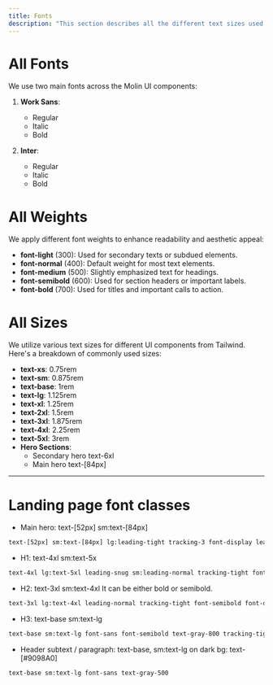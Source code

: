 ```yaml
---
title: Fonts
description: "This section describes all the different text sizes used across Molin components."
---
```


# All Fonts

We use two main fonts across the Molin UI components:

1. **Work Sans**:

   - Regular
   - Italic
   - Bold

2. **Inter**:
   - Regular
   - Italic
   - Bold

# All Weights

We apply different font weights to enhance readability and aesthetic appeal:

- **font-light** (300): Used for secondary texts or subdued elements.
- **font-normal** (400): Default weight for most text elements.
- **font-medium** (500): Slightly emphasized text for headings.
- **font-semibold** (600): Used for section headers or important labels.
- **font-bold** (700): Used for titles and important calls to action.

# All Sizes

We utilize various text sizes for different UI components from Tailwind. Here's a breakdown of commonly used sizes:

- **text-xs**: 0.75rem
- **text-sm**: 0.875rem
- **text-base**: 1rem
- **text-lg**: 1.125rem
- **text-xl**: 1.25rem
- **text-2xl**: 1.5rem
- **text-3xl**: 1.875rem
- **text-4xl**: 2.25rem
- **text-5xl**: 3rem
- **Hero Sections**:
  - Secondary hero text-6xl
  - Main hero text-[84px]

---

# Landing page font classes

- Main hero: text-[52px] sm:text-[84px]

```html
text-[52px] sm:text-[84px] lg:leading-tight tracking-3 font-display leading-snug font-bold text-black
```

- H1: text-4xl sm:text-5x

```html
text-4xl lg:text-5xl leading-snug sm:leading-normal tracking-tight font-bold font-display text-black
```

- H2: text-3xl sm:text-4xl
  It can be either bold or semibold.

```html
text-3xl lg:text-4xl leading-normal tracking-tight font-semibold font-display text-black
```

- H3: text-base sm:text-lg

```html
text-base sm:text-lg font-sans font-semibold text-gray-800 tracking-tight
```

- Header subtext / paragraph: text-base, sm:text-lg
  on dark bg: text-[#9098A0]

```html
text-base sm:text-lg font-sans text-gray-500
```
